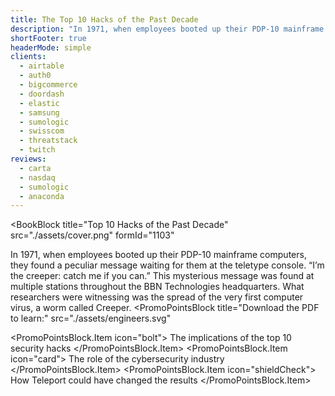 ```yaml
---
title: The Top 10 Hacks of the Past Decade
description: "In 1971, when employees booted up their PDP-10 mainframe computers, they found a peculiar message waiting for them at the teletype console. “I’m the creeper: catch me if you can.” This mysterious message was found at multiple stations throughout the BBN Technologies headquarters. What researchers were witnessing was the spread of the very first computer virus, a worm called Creeper."
shortFooter: true
headerMode: simple
clients:
  - airtable
  - auth0
  - bigcommerce
  - doordash
  - elastic
  - samsung
  - sumologic
  - swisscom
  - threatstack
  - twitch
reviews:
  - carta
  - nasdaq
  - sumologic
  - anaconda
---
```



<BookBlock
  title="Top 10 Hacks of the Past Decade"
  src="./assets/cover.png"
  formId="1103"
>
  In 1971, when employees booted up their PDP-10 mainframe computers, they found
  a peculiar message waiting for them at the teletype console. “I’m the creeper:
  catch me if you can.” This mysterious message was found at multiple stations
  throughout the BBN Technologies headquarters. What researchers were witnessing
  was the spread of the very first computer virus, a worm called Creeper.
</BookBlock>
<PromoPointsBlock
  title="Download the PDF to learn:"
  src="./assets/engineers.svg"
>
  <PromoPointsBlock.Item icon="bolt">
    The implications of the top 10 security hacks
  </PromoPointsBlock.Item>
  <PromoPointsBlock.Item icon="card">
    The role of the cybersecurity industry
  </PromoPointsBlock.Item>
  <PromoPointsBlock.Item icon="shieldCheck">
    How Teleport could have changed the results
  </PromoPointsBlock.Item>
</PromoPointsBlock>
<ClientsList clients={meta.clients} contrasted />
<Feedback reviews={meta.reviews} />
